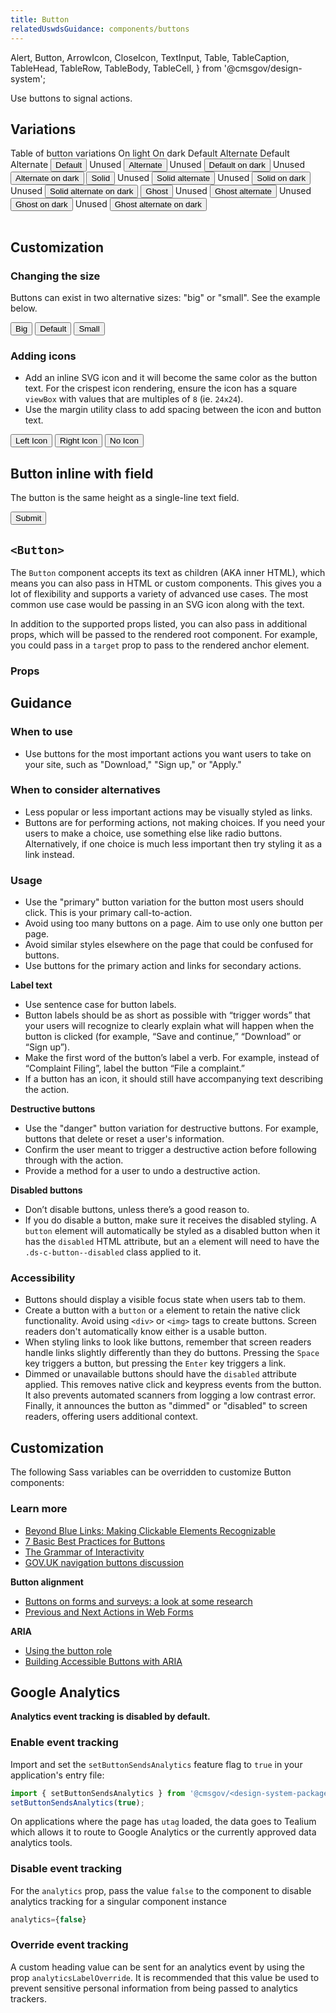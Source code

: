 ```yaml
---
title: Button
relatedUswdsGuidance: components/buttons
---
```


  Alert,
  Button,
  ArrowIcon,
  CloseIcon,
  TextInput,
  Table,
  TableCaption,
  TableHead,
  TableRow,
  TableBody,
  TableCell,
} from '@cmsgov/design-system';

Use buttons to signal actions.

## Variations

<Table stackable stackableBreakpoint="md" className="ds-u-margin-bottom--2">
  <TableCaption>Table of button variations</TableCaption>
  <colgroup span="2" />
  <colgroup span="2" />
  <TableHead>
    <TableRow>
      <TableCell colSpan="2" scope="colgroup">On light</TableCell>
      <TableCell colSpan="2" scope="colgroup">On dark</TableCell>
    </TableRow>
    <TableRow>
      <TableCell scope="col">Default</TableCell>
      <TableCell scope="col">Alternate</TableCell>
      <TableCell scope="col">Default</TableCell>
      <TableCell scope="col">Alternate</TableCell>
    </TableRow>
  </TableHead>
  <TableBody>
    <TableRow>
      <TableCell>
        <Button>Default</Button>
      </TableCell>
      <TableCell>
        <ThemeContent onlyThemes={['healthcare', 'medicare']}>
          <CloseIcon className="ds-c-icon-color--error" /> Unused
        </ThemeContent>
        <ThemeContent neverThemes={['healthcare', 'medicare']}>
          <Button isAlternate>Alternate</Button>
        </ThemeContent>
      </TableCell>
      <TableCell className="ds-base--inverse">
        <ThemeContent onlyThemes={['healthcare', 'medicare']}>
          <CloseIcon className="ds-c-icon-color--error" /> Unused
        </ThemeContent><ThemeContent neverThemes={['healthcare', 'medicare']}>
          <Button onDark>Default on dark</Button>
        </ThemeContent>
      </TableCell>
      <TableCell className="ds-base--inverse">
        <ThemeContent onlyThemes={['healthcare', 'medicare']}>
          <CloseIcon className="ds-c-icon-color--error" /> Unused
        </ThemeContent><ThemeContent neverThemes={['healthcare', 'medicare']}>
          <Button isAlternate onDark>
            Alternate on dark
          </Button>
        </ThemeContent>
      </TableCell>
    </TableRow>
    <TableRow>
      <TableCell>
        <Button variation="solid">Solid</Button>
      </TableCell>
      <TableCell>
        <ThemeContent onlyThemes={['healthcare']}>
          <CloseIcon className="ds-c-icon-color--error" /> Unused
        </ThemeContent><ThemeContent neverThemes={['healthcare']}>
          <Button variation="solid" isAlternate>
            Solid alternate
          </Button>
        </ThemeContent>
      </TableCell>
      <TableCell className="ds-base--inverse">
        <ThemeContent onlyThemes={['healthcare']}>
          <CloseIcon className="ds-c-icon-color--error" /> Unused
        </ThemeContent><ThemeContent neverThemes={['healthcare']}>
          <Button variation="solid" onDark>
            Solid on dark
          </Button>
        </ThemeContent>
      </TableCell>
      <TableCell className="ds-base--inverse">
        <ThemeContent onlyThemes={['healthcare']}>
          <CloseIcon className="ds-c-icon-color--error" /> Unused
        </ThemeContent><ThemeContent neverThemes={['healthcare']}>
          <Button variation="solid" isAlternate onDark>
            Solid alternate on dark
          </Button>
        </ThemeContent>
      </TableCell>
    </TableRow>
    <TableRow>
      <TableCell>
        <Button variation="ghost">Ghost</Button>
      </TableCell>
      <TableCell>
        <ThemeContent onlyThemes={['healthcare', 'medicare']}>
          <CloseIcon className="ds-c-icon-color--error" /> Unused
        </ThemeContent><ThemeContent neverThemes={['healthcare', 'medicare']}>
          <Button variation="ghost" isAlternate>
            Ghost alternate
          </Button>
        </ThemeContent>
      </TableCell>
      <TableCell className="ds-base--inverse">
        <ThemeContent onlyThemes={['healthcare']}>
          <CloseIcon className="ds-c-icon-color--error" /> Unused
        </ThemeContent><ThemeContent neverThemes={['healthcare']}>
          <Button variation="ghost" onDark>
            Ghost on dark
          </Button>
        </ThemeContent>
      </TableCell>
      <TableCell className="ds-base--inverse">
        <ThemeContent onlyThemes={['healthcare', 'medicare']}>
          <CloseIcon className="ds-c-icon-color--error" /> Unused
        </ThemeContent><ThemeContent neverThemes={['healthcare', 'medicare']}>
          <Button variation="ghost" isAlternate onDark>
            Ghost alternate on dark
          </Button>
        </ThemeContent>
      </TableCell>
    </TableRow>
  </TableBody>
</Table>

## Customization

### Changing the size

Buttons can exist in two alternative sizes: "big" or "small". See the example below.

<EmbeddedExample>
  <div>
    <Button className="ds-u-margin-right--1" size="big">
      Big
    </Button>
    <Button className="ds-u-margin-right--1">Default</Button>
    <Button className="ds-u-margin-right--1" size="small">
      Small
    </Button>
  </div>
</EmbeddedExample>

### Adding icons

- Add an inline SVG icon and it will become the same color as the button text. For the crispest icon rendering, ensure the icon has a square `viewBox` with values that are multiples of `8` (ie. `24x24`).
- Use the margin utility class to add spacing between the icon and button text.

<EmbeddedExample>
  <div>
    <Button className="ds-u-margin-right--1">
      <ArrowIcon direction="left" className="ds-u-margin-right--05" />
      Left Icon
    </Button>
    <Button className="ds-u-margin-right--1">
      Right Icon
      <ArrowIcon direction="right" className="ds-u-margin-left--05" />
    </Button>
    <Button>No Icon</Button>
  </div>
</EmbeddedExample>

## Button inline with field

The button is the same height as a single-line text field.

<EmbeddedExample>
  <div>
    <TextInput fieldClassName="ds-u-display--inline-block ds-u-margin-right--05" type="text" />
    <Button>Submit</Button>
  </div>
</EmbeddedExample>

## `<Button>`

The `Button` component accepts its text as children (AKA inner HTML), which
means you can also pass in HTML or custom components. This gives you a lot of
flexibility and supports a variety of advanced use cases. The most common use
case would be passing in an SVG icon along with the text.

In addition to the supported props listed, you can also pass in additional
props, which will be passed to the rendered root component. For example,
you could pass in a `target` prop to pass to the rendered anchor element.

<StorybookExample
  componentName="button"
  sourceFilePath="components/Button/Button.tsx"
  storyId="components-button--default"
/>

### Props

<PropTable componentName="Button" />

## Guidance

### When to use

- Use buttons for the most important actions you want users to take on your site, such as "Download," "Sign up," or "Apply."

### When to consider alternatives

- Less popular or less important actions may be visually styled as links.
- Buttons are for performing actions, not making choices. If you need your users to make a choice, use something else like radio buttons. Alternatively, if one choice is much less important then try styling it as a link instead.

### Usage

- Use the "primary" button variation for the button most users should click. This is your primary call-to-action.
- Avoid using too many buttons on a page. Aim to use only one button per page.
- Avoid similar styles elsewhere on the page that could be confused for buttons.
- Use buttons for the primary action and links for secondary actions.

**Label text**

- Use sentence case for button labels.
- Button labels should be as short as possible with “trigger words” that your users will recognize to clearly explain what will happen when the button is clicked (for example, “Save and continue,” “Download” or “Sign up”).
- Make the first word of the button’s label a verb. For example, instead of “Complaint Filing”, label the button “File a complaint.”
- If a button has an icon, it should still have accompanying text describing the action.

**Destructive buttons**

- Use the "danger" button variation for destructive buttons. For example, buttons that delete or reset a user's information.
- Confirm the user meant to trigger a destructive action before following through with the action.
- Provide a method for a user to undo a destructive action.

**Disabled buttons**

- Don’t disable buttons, unless there’s a good reason to.
- If you do disable a button, make sure it receives the disabled styling. A `button` element will automatically be styled as a disabled button when it has the `disabled` HTML attribute, but an `a` element will need to have the `.ds-c-button--disabled` class applied to it.

### Accessibility

- Buttons should display a visible focus state when users tab to them.
- Create a button with a `button` or `a` element to retain the native click functionality. Avoid using `<div>` or `<img>` tags to create buttons. Screen readers don't automatically know either is a usable button.
- When styling links to look like buttons, remember that screen readers handle links slightly differently than they do buttons. Pressing the `Space` key triggers a button, but pressing the `Enter` key triggers a link.
- Dimmed or unavailable buttons should have the `disabled` attribute applied. This removes native click and keypress events from the button. It also prevents automated scanners from logging a low contrast error. Finally, it announces the button as "dimmed" or "disabled" to screen readers, offering users additional context.

## Customization

The following Sass variables can be overridden to customize Button components:

<ComponentThemeOptions componentname="button" />

### Learn more

- [Beyond Blue Links: Making Clickable Elements Recognizable](https://www.nngroup.com/articles/clickable-elements/)
- [7 Basic Best Practices for Buttons](http://www.uxmatters.com/mt/archives/2012/05/7-basic-best-practices-for-buttons.php)
- [The Grammar of Interactivity](http://www.uxbooth.com/articles/the-grammar-of-interactivity/)
- [GOV.UK navigation buttons discussion](https://paper.dropbox.com/doc/Navigation-buttons-continue-next-previous-ghLqL5a9Ostxxb3rvBhyO)

**Button alignment**

- [Buttons on forms and surveys: a look at some research](http://www.slideshare.net/cjforms/buttons-on-forms-and-surveys-a-look-at-some-research-2012)
- [Previous and Next Actions in Web Forms](https://www.lukew.com/ff/entry.asp?730=)

**ARIA**

- [Using the button role](https://developer.mozilla.org/en-US/docs/Web/Accessibility/ARIA/ARIA_Techniques/Using_the_button_role)
- [Building Accessible Buttons with ARIA](https://www.deque.com/blog/accessible-aria-buttons)

## Google Analytics

**Analytics event tracking is disabled by default.**

### Enable event tracking

Import and set the `setButtonSendsAnalytics` feature flag to `true` in your application's entry file:

```js
import { setButtonSendsAnalytics } from '@cmsgov/<design-system-package>';
setButtonSendsAnalytics(true);
```

On applications where the page has `utag` loaded, the data goes to Tealium which allows it to route to Google Analytics or the currently approved data analytics tools.

### Disable event tracking

For the `analytics` prop, pass the value `false` to the component to disable analytics tracking for a singular component instance

```js
analytics={false}
```

### Override event tracking

A custom heading value can be sent for an analytics event by using the prop `analyticsLabelOverride`. It is recommended that this value be used to prevent sensitive personal information from being passed to analytics trackers.
